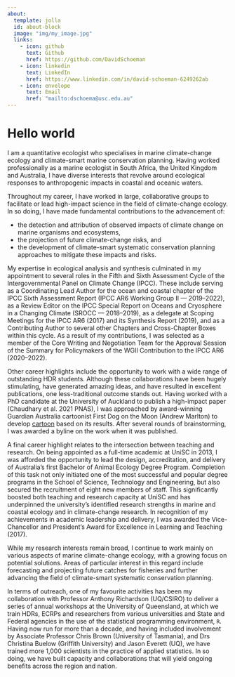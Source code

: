 ```yaml
---
about:
  template: jolla
  id: about-block
  image: "img/my_image.jpg"
  links:
    - icon: github
      text: Github
      href: https://github.com/DavidSchoeman
    - icon: linkedin
      text: LinkedIn
      href: https://www.linkedin.com/in/david-schoeman-6249262ab
    - icon: envelope
      text: Email
      href: "mailto:dschoema@usc.edu.au"  
---
```


::: {#about-block}
:::

# Hello world

I am a quantitative ecologist who specialises in marine climate-change ecology and climate-smart marine conservation planning. Having worked professionally as a marine ecologist in South Africa, the United Kingdom and Australia, I have diverse interests that revolve around ecological responses to anthropogenic impacts in coastal and oceanic waters.

Throughout my career, I have worked in large, collaborative groups to facilitate or lead high-impact science in the field of climate-change ecology. In so doing, I have made fundamental contributions to the advancement of:

-   the detection and attribution of observed impacts of climate change on marine organisms and ecosystems,
-   the projection of future climate-change risks, and
-   the development of climate-smart systematic conservation planning approaches to mitigate these impacts and risks.

My expertise in ecological analysis and synthesis culminated in my appointment to several roles in the Fifth and Sixth Assessment Cycle of the Intergovernmental Panel on Climate Change (IPCC). These include serving as a Coordinating Lead Author for the ocean and coastal chapter of the IPCC Sixth Assessment Report (IPCC AR6 Working Group II — 2019–2022), as a Review Editor on the IPCC Special Report on Oceans and Cryosphere in a Changing Climate (SROCC — 2018–2019), as a delegate at Scoping Meetings for the IPCC AR6 (2017) and its Synthesis Report (2019), and as a Contributing Author to several other Chapters and Cross-Chapter Boxes within this cycle. As a result of my contributions, I was selected as a member of the Core Writing and Negotiation Team for the Approval Session of the Summary for Policymakers of the WGII Contribution to the IPCC AR6 (2020–2022).

Other career highlights include the opportunity to work with a wide range of outstanding HDR students. Although these collaborations have been hugely stimulating, have generated amazing ideas, and have resulted in excellent publications, one less-traditional outcome stands out. Having worked with a PhD candidate at the University of Auckland to publish a high-impact paper (Chaudhary et al. 2021 PNAS), I was approached by award-winning Guardian Australia cartoonist First Dog on the Moon (Andrew Marlton) to develop [cartoon](https://www.theguardian.com/commentisfree/2021/apr/09/a-new-report-suggests-sea-creatures-are-fleeing-the-equator){.external target="_blank"} based on its results. After several rounds of brainstorming, I was awarded a byline on the work when it was published.

A final career highlight relates to the intersection between teaching and research. On being appointed as a full-time academic at UniSC in 2013, I was afforded the opportunity to lead the design, accreditation, and delivery of Australia’s first Bachelor of Animal Ecology Degree Program. Completion of this task not only initiated one of the most successful and popular degree programs in the School of Science, Technology and Engineering, but also secured the recruitment of eight new members of staff. This significantly boosted both teaching and research capacity at UniSC and has underpinned the university’s identified research strengths in marine and coastal ecology and in climate-change research. In recognition of my achievements in academic leadership and delivery, I was awarded the Vice-Chancellor and President’s Award for Excellence in Learning and Teaching (2017).

While my research interests remain broad, I continue to work mainly on various aspects of marine climate-change ecology, with a growing focus on potential solutions. Areas of particular interest in this regard include forecasting and projecting future catches for fisheries and further advancing the field of climate-smart systematic conservation planning.

In terms of outreach, one of my favourite activities has been my collaboration with Professor Anthony Richardson (UQ/CSIRO) to deliver a series of annual workshops at the University of Queensland, at which we train HDRs, ECRPs and researchers from various universities and State and Federal agencies in the use of the statistical programming environment, `R`. Having now run for more than a decade, and having included involvement by Associate Professor Chris Brown (University of Tasmania), and Drs Christina Buelow (Griffith University) and Jason Everett (UQ), we have trained more 1,000 scientists in the practice of applied statistics. In so doing, we have built capacity and collaborations that will yield ongoing benefits across the region and nation.
